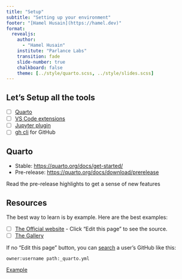 ```yaml
---
title: "Setup"
subtitle: "Setting up your environment"
footer: "[Hamel Husain](https://hamel.dev)"
format:
  revealjs:
    author:
      - "Hamel Husain"
    institute: "Parlance Labs"
    transition: fade
    slide-number: true
    chalkboard: false
    theme: [../style/quarto.scss, ../style/slides.scss]
---
```


## Let's Setup all the tools

- [ ] [Quarto](https://quarto.org/docs/get-started/)
- [ ] [VS Code extensions](https://marketplace.visualstudio.com/items?itemName=quarto.quarto)
- [ ] [Jupyter plugin](https://quarto.org/docs/tools/jupyter-lab-extension.html#installing-the-extension)
- [ ] [gh cli](https://github.com/cli/cli) for GitHub

## Quarto

- Stable: [https://quarto.org/docs/get-started/](https://quarto.org/docs/get-started/)
- Pre-release: [https://quarto.org/docs/download/prerelease](https://quarto.org/docs/download/prerelease)


Read the pre-release highlights to get a sense of new features

## Resources

The best way to learn is by example.  Here are the best examples:

- [ ] [The Official website](https://github.com/quarto-dev/quarto-web) 
        - Click "Edit this page" to see the source.
- [ ] [The Gallery](https://quarto.org/docs/gallery/)

:::{.callout-tip}

If  no "Edit this page" button, you can [search](https://github.com/search) a user's GitHub like this:


`owner:username path:_quarto.yml`

[Example](https://github.com/search?q=owner%3Ahamelsmu+path%3A_quarto.yml&type=code)
:::